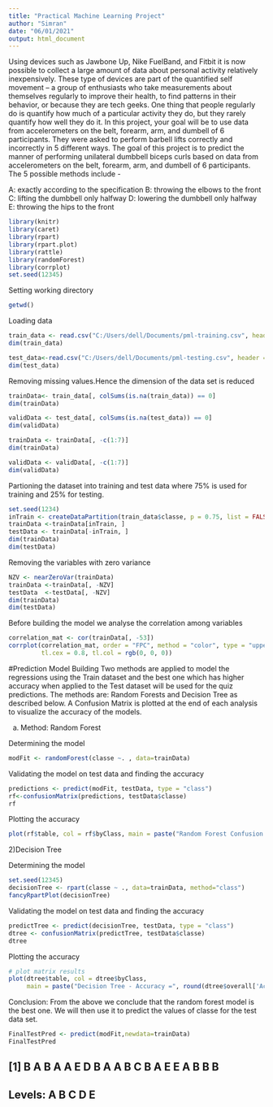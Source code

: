 ---
title: "Practical Machine Learning Project"
author: "Simran"
date: "06/01/2021"
output: html_document
---
Using devices such as Jawbone Up, Nike FuelBand, and Fitbit it is now possible to collect a large amount of data about personal activity relatively inexpensively. These type of devices are part of the quantified self movement – a group of enthusiasts who take measurements about themselves regularly to improve their health, to find patterns in their behavior, or because they are tech geeks. One thing that people regularly do is quantify how much of a particular activity they do, but they rarely quantify how well they do it. In this project, your goal will be to use data from accelerometers on the belt, forearm, arm, and dumbell of 6 participants. They were asked to perform barbell lifts correctly and incorrectly in 5 different ways.
The goal of this project is to predict the manner of performing unilateral dumbbell biceps curls based on data from accelerometers on the belt, forearm, arm, and dumbell of 6 participants. The 5 possible methods include -

A: exactly according to the specification
B: throwing the elbows to the front
C: lifting the dumbbell only halfway
D: lowering the dumbbell only halfway
E: throwing the hips to the front


```{r}
library(knitr)
library(caret)
library(rpart)
library(rpart.plot)
library(rattle)
library(randomForest)
library(corrplot)
set.seed(12345)
```

Setting working directory
```{r}
getwd()
```
Loading  data 
```{r}

train_data <- read.csv("C:/Users/dell/Documents/pml-training.csv", header = TRUE)
dim(train_data)
```

```{r}
test_data<-read.csv("C:/Users/dell/Documents/pml-testing.csv", header = TRUE)
dim(test_data)
```
Removing missing values.Hence the dimension of the data set is reduced

```{r}
trainData<- train_data[, colSums(is.na(train_data)) == 0]
dim(trainData)
```

```{r}
validData <- test_data[, colSums(is.na(test_data)) == 0]
dim(validData)
```

```{r}
trainData <- trainData[, -c(1:7)]
dim(trainData)
```

```{r}
validData <- validData[, -c(1:7)]
dim(validData)
```
Partioning the dataset into training and test data where 75% is used for training and 25% for testing.

```{r}
set.seed(1234) 
inTrain <- createDataPartition(train_data$classe, p = 0.75, list = FALSE)
trainData <-trainData[inTrain, ]
testData <- trainData[-inTrain, ]
dim(trainData)
dim(testData)
```

Removing the variables with zero variance
```{r}
NZV <- nearZeroVar(trainData)
trainData <-trainData[, -NZV]
testData  <-testData[, -NZV]
dim(trainData)
dim(testData)

```

Before building the model we  analyse the  correlation among variables 

```{r}

correlation_mat <- cor(trainData[, -53])
corrplot(correlation_mat, order = "FPC", method = "color", type = "upper", 
         tl.cex = 0.8, tl.col = rgb(0, 0, 0))
```
#Prediction Model Building
Two methods are applied to model the regressions using the Train dataset and the best one which has  higher accuracy when applied to the Test dataset will be used for the quiz predictions. The methods are: Random Forests and  Decision Tree as described below.
A Confusion Matrix is plotted at the end of each analysis to visualize the accuracy of the models.

a) Method: Random Forest

Determining the model
```{r}
modFit <- randomForest(classe ~. , data=trainData)
```

Validating the model on test data and finding the accuracy
```{r}
predictions <- predict(modFit, testData, type = "class")
rf<-confusionMatrix(predictions, testData$classe)
rf
```

Plotting the accuracy
```{r}
plot(rf$table, col = rf$byClass, main = paste("Random Forest Confusion Matrix: Accuracy =", round(rf$overall['Accuracy'], 4)))
```
2)Decision Tree 

Determining the model
```{r}
set.seed(12345)
decisionTree <- rpart(classe ~ ., data=trainData, method="class")
fancyRpartPlot(decisionTree)
```

Validating the model on test data and finding the accuracy


```{r}
predictTree <- predict(decisionTree, testData, type = "class")
dtree <- confusionMatrix(predictTree, testData$classe)
dtree
```

Plotting the accuracy
```{r}
# plot matrix results
plot(dtree$table, col = dtree$byClass, 
     main = paste("Decision Tree - Accuracy =", round(dtree$overall['Accuracy'], 4)))
```
Conclusion:
From the above we conclude that the random forest model is the best one. We will then use it to predict the values of classe for the test data set.

```{r}
FinalTestPred <- predict(modFit,newdata=trainData)
FinalTestPred
```
##  [1] B A B A A E D B A A B C B A E E A B B B
## Levels: A B C D E
